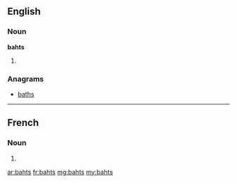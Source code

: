 ==English==

===Noun===
'''bahts'''

# {{plural of|baht}}

===Anagrams===
* [[baths#English|baths]]

----

==French==

===Noun===
{{infl|fr|plural}} {{m|p}}

# {{plural of|baht|lang=fr}}

[[ar:bahts]]
[[fr:bahts]]
[[mg:bahts]]
[[my:bahts]]